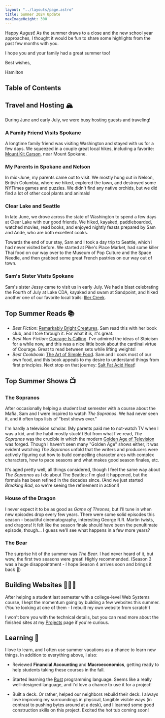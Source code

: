 ```yaml
---
layout: "../layouts/page.astro"
title: Summer 2024 Update
maxImageHeight: 300
---
```


<div class="mr-9">
Happy August! As the summer draws to a close and the new school year approaches, I thought it would be fun to share some highlights from the past few months with you.

I hope you and your family had a great summer too!

<div class="text-right">
<p class="-mb-6">Best wishes,</p>
<p>Hamilton</p>
</div>
</div>


<CaptionedImage
  src={manito}
  alt="Hamilton and Sam at the gardens in Manito Park, in downtown Spokane."
  caption="Enjoying a beautiful summer evening with Sam at Manito Park."
  maxHeight={350}
/>

## Table of Contents

## Travel and Hosting 🏔️

During June and early July, we were busy hosting guests and traveling!

### A Family Friend Visits Spokane

A longtime family friend was visiting Washington and stayed with us for a few days. We squeezed in a couple great local hikes, including a favorite: [Mount Kit Carson](https://www.alltrails.com/ar/trail/us/washington/mount-kit-carson-trail), near Mount Spokane.


<CaptionedImage
  src={david}
  alt="A picturesque view from the top of Mount Kit Carson with Hamilton, Sam, and David in the foreground."
  caption="Greetings from the top of Mount Kit Carson!"
  maxHeight={350}
/>

### My Parents in Spokane and Nelson

In mid-June, my parents came out to visit. We mostly hung out in Nelson, British Columbia, where we hiked, explored the town, and destroyed some NYTimes games and puzzles. We didn't find any native orchids, but we did find a lot of other cool plants and animals!


<CaptionedImage
  src={nelson}
  alt="A picturesque view from the top of Pulpit's rock with my parents and Sam."
  caption="Nelson from the top of Pulpit's Rock - great hike!"
  maxHeight={400}
/>

### Clear Lake and Seattle

In late June, we drove across the state of Washington to spend a few days at Clear Lake with our good friends. We hiked, kayaked, paddleboarded, watched movies, read books, and enjoyed nightly feasts prepared by Sam and Ande, who are both excellent cooks.


<CaptionedImage
  src={clearLake}
  alt="A serene picture of Clear Lake at sunrise from the north shore."
  caption="Sunrise at Clear Lake. Mt. Rainier isn't fair away!"
  maxHeight={400}
/>

Towards the end of our stay, Sam and I took a day trip to Seattle, which I had never visited before. We started at Pike's Place Market, had some killer Thai food on our way over to the Museum of Pop Culture and the Space Needle, and then grabbed some great French pastries on our way out of town.


<CaptionedImage
  src={seattle}
  alt="Ham and Sam standing in Pike's Place Market, Seattle, with the Public Market Center sign behind us."
  caption="Just a chilly, cloudy summer day in Seattle..."
  maxHeight={350}
/>

### Sam's Sister Visits Spokane

Sam's sister Jessy came to visit us in early July. We had a blast celebrating the Fourth of July at Lake CDA, kayaked and swam at Sandpoint, and hiked another one of our favorite local trails: [Iller Creek](https://www.alltrails.com/ar/trail/us/washington/iller-creek-conservation-area-trail).


<CaptionedImage
  src={jessy}
  alt="Jessy, Sam, and Hamilton at the top of Iller Creek."
  caption=""
  maxHeight={400}
/>

## Top Summer Reads 📚

- _Best Fiction_: [Remarkably Bright Creatures](https://a.co/d/0VQd216). Sam read this with her book club, and I tore through it. For what it is, it's great.
- _Best Non-Fiction_: [Courage Is Calling](https://a.co/d/6L0WRbW). I've admired the ideas of Stoicism for a while now, and this was a nice little book about the cardinal virtue of Courage. Great to read between sets while lifting weights!
- _Best Cookbook_: [The Art of Simple Food](https://a.co/d/84mvHOq). Sam and I cook most of our own food, and this book appeals to my desire to understand things from first principles. Next stop on that journey: [Salt Fat Acid Heat](https://a.co/d/2ojRlja)!

## Top Summer Shows 📺

### The Sopranos

After occasionally helping a student last semester with a course about the Mafia, Sam and I were inspired to watch _The Sopranos_. We had never seen it, and it often tops lists of "best shows ever."

I'm hardly a television scholar. (My parents paid me to not-watch TV when I was a kid, and the habit mostly stuck!) But from what I've read, _The Sopranos_ was the crucible in which the modern [Golden Age of Television](<https://en.wikipedia.org/wiki/Golden_Age_of_Television_(2000s%E2%80%93present)>) was forged. Though I haven't seen many "Golden Age" shows either, it was evident watching _The Sopranos_ unfold that the writers and producers were actively figuring out how to build compelling character arcs with complex characters, how to pace seasons and what makes good season finales, etc.

It's aged pretty well, all things considered, though I feel the same way about _The Sopranos_ as I do about The Beatles: I'm glad it happened, but the formula has been refined in the decades since. (And we just started _Breaking Bad_, so we're seeing the refinement in action!)

### House of the Dragon

I never expect it to be as good as _Game of Thrones_, but I'll tune in when new episodes drop every few years. There were some solid episodes this season - beautiful cinematography, interesting George R.R. Martin twists, and dragons! It felt like the season finale should have been the penultimate episode, though... I guess we'll see what happens in a few more years?

### The Bear

The surprise hit of the summer was _The Bear_. I had never heard of it, but wow, the first two seasons were great! Highly recommended. (Season 3 was a huge disappointment - I hope Season 4 arrives soon and brings it back 🤞)

## Building Websites 👨🏻‍💻

After helping a student last semester with a college-level Web Systems course, I kept the momentum going by building a few websites this summer. (You're looking at one of them - I rebuilt my own website from scratch!)

I won't bore you with the technical details, but you can read more about the finished sites at my [Projects](/projects) page if you're curious.

## Learning 🧠

I love to learn, and I often use summer vacations as a chance to learn new things. In addition to everything above, I also:

- Reviewed **Financial Accounting** and **Macroeconomics**, getting ready to help students taking these courses in the fall.

- Started learning the [Rust](https://www.rust-lang.org/) programming language. Seems like a really well-designed language, and I'd love a chance to use it for a project!

- Built a deck. Or rather, helped our neighbors rebuild their deck. I always love improving my surroundings in physical, tangible visible ways (in contrast to pushing bytes around at a desk), and I learned some good construction skills on this project. Excited the hot tub coming soon!
